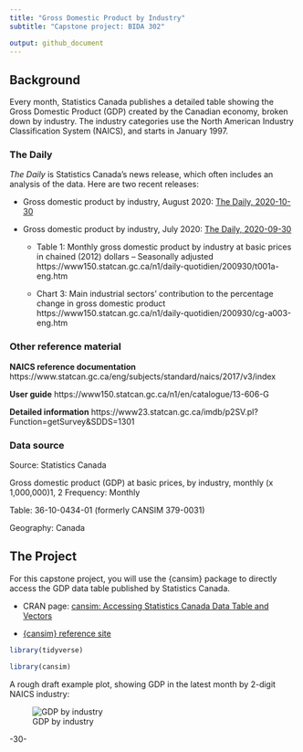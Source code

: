 ```yaml
---
title: "Gross Domestic Product by Industry"
subtitle: "Capstone project: BIDA 302"

output: github_document
---
```



## Background

Every month, Statistics Canada publishes a detailed table showing the Gross Domestic Product (GDP) created by the Canadian economy, broken down by industry. The industry categories use the North American Industry Classification System (NAICS), and starts in January 1997.


### The Daily

_The Daily_ is Statistics Canada's news release, which often includes an analysis of the data. Here are two recent releases: 

* Gross domestic product by industry, August 2020: [The Daily, 2020-10-30](https://www150.statcan.gc.ca/n1/daily-quotidien/201030/dq201030a-eng.htm)

* Gross domestic product by industry, July 2020: [The Daily, 2020-09-30](https://www150.statcan.gc.ca/n1/daily-quotidien/200930/dq200930a-eng.htm)

  - Table 1: Monthly gross domestic product by industry at basic prices in chained (2012) dollars – Seasonally adjusted https://www150.statcan.gc.ca/n1/daily-quotidien/200930/t001a-eng.htm

  - Chart 3: Main industrial sectors' contribution to the percentage change in gross domestic product https://www150.statcan.gc.ca/n1/daily-quotidien/200930/cg-a003-eng.htm


### Other reference material

**NAICS reference documentation** https://www.statcan.gc.ca/eng/subjects/standard/naics/2017/v3/index

**User guide** https://www150.statcan.gc.ca/n1/en/catalogue/13-606-G

**Detailed information** https://www23.statcan.gc.ca/imdb/p2SV.pl?Function=getSurvey&SDDS=1301



### Data source

Source: Statistics Canada

Gross domestic product (GDP) at basic prices, by industry, monthly (x 1,000,000)1, 2
Frequency: Monthly

Table: 36-10-0434-01 (formerly CANSIM 379-0031)

Geography: Canada

[](https://www150.statcan.gc.ca/t1/tbl1/en/tv.action?pid=3610043401)


## The Project

For this capstone project, you will use the {cansim} package to directly access the GDP data table published by Statistics Canada.

* CRAN page: [cansim: Accessing Statistics Canada Data Table and Vectors](https://cran.r-project.org/web/packages/cansim/index.html)

* [{cansim} reference site](https://mountainmath.github.io/cansim/index.html)



```r
library(tidyverse)

library(cansim)

```


A rough draft example plot, showing GDP in the latest month by 2-digit NAICS industry:

![GDP by industry](gdp_by_industry.jpg)





-30-